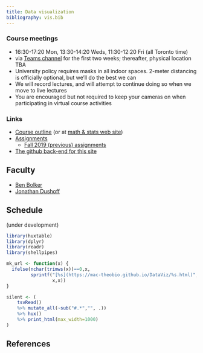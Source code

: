 ```yaml
---
title: Data visualization
bibliography: vis.bib
---
```


<!-- from https://www.w3schools.com/css/css_table.asp -->
<style>
th, td {
   vertical-align: top;
   padding: 15px;
}
tr:nth-child(even) {background-color: #f2f2f2;} 
th {background-color: #ccccff;}
</style>


<!-- COMMENT
	## Current

## Info

-->

### Course meetings

- 16:30-17:20 Mon, 13:30-14:20 Weds, 11:30-12:20 Fri (all Toronto time)
- via [Teams channel](https://teams.microsoft.com/_#/school/conversations/General?threadId=19:WMkvwbwYymVUN2AoIc-v8VrcUAxFa2fADOPK2ftOdKA1@thread.tacv2&ctx=channel) for the first two weeks; thereafter, physical location TBA
- University policy requires masks in all indoor spaces. 2-meter distancing is officially optional, but we'll do the best we can
- We will record lectures, and will attempt to continue doing so when we move to live lectures
- You are encouraged but not required to keep your cameras on when participating in virtual course activities

### Links

- [Course outline](outline.html) (or at [math & stats web site](https://mcmasteru365.sharepoint.com/:w:/s/sci-course-outlines/EQIfPDteOwhApDyncmtsPccBnD1-BnBNvI3d7lHqbVDRKQ?e=2Vt5pV))
- [Assignments](assignments.html)
    - [Fall 2019 (previous) assignments](assignments_old.html)
- [The github back-end for this site](https://github.com/mac-theobio/DataViz/)

## Faculty

-   [Ben Bolker](http://www.math.mcmaster.ca/~bolker/)
-   [Jonathan Dushoff](http://www.biology.mcmaster.ca/dushoff/)

## Schedule

(under development)

```r
library(huxtable)
library(dplyr)
library(readr)
library(shellpipes)

mk_url <- function(x) {
  ifelse(nchar(trimws(x))==0,x,
         sprintf("[%s](https://mac-theobio.github.io/DataViz/%s.html)",
                 x,x))
}

silent <- (
	tsvRead()
	%>% mutate_all(~sub("#.*","", .))
	%>% hux()
	%>% print_html(max_width=1000)
)

```

## References


